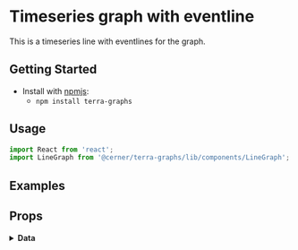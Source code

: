 
# Timeseries graph with eventline

This is a timeseries line with eventlines for the graph.

## Getting Started

- Install with [npmjs](https://www.npmjs.com):
  - `npm install terra-graphs`

## Usage

```jsx
import React from 'react';
import LineGraph from '@cerner/terra-graphs/lib/components/LineGraph';
```
## Examples
<LineGraph />

## Props
<PropsTable />

<details>
<summary style={{fontSize: 24 }}>
<b>Data</b>
</summary>

### Graph Config object
<GraphConfig />

### Data object
<DataObject />
</details>
